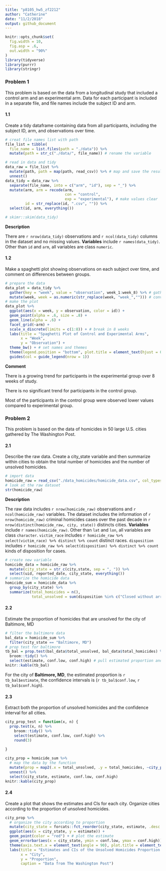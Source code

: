 ```yaml
---
title: "p8105_hw5_zf2212"
author: "Catherine"
date: "11/2/2018"
output: github_document
---
```


```r
knitr::opts_chunk$set(
  fig.width = 10,
  fig.asp = .6,
  out.width = "90%"
)
library(tidyverse)
library(purrr)
library(stringr)
```

### Problem 1

This problem is based on the data from a longitudinal study that included a control arm and an experimental arm. Data for each participant is included in a separate file, and file names include the subject ID and arm.

#### 1.1

Create a tidy dataframe containing data from all participants, including the subject ID, arm, and observations over time.

```r
# creat file names list with path
file_list = tibble(
  file_name = list.files(path = "./data")) %>% 
  mutate(path = str_c("./data/", file_name)) # rename the variable

# read in data and tidy
data_raw = file_list %>% 
  mutate(path, path = map(path, read_csv)) %>% # map and save the result
  unnest() 
data_tidy = data_raw %>% 
  separate(file_name, into = c("arm", "id"), sep = "_") %>% 
  mutate(arm, arm = recode(arm, 
                           con = "control",
                           exp = "experimental"), # make values clear
         id = str_replace(id, ".csv", "")) %>% 
  select(id, arm, everything())

# skimr::skim(data_tidy)
```
__Description__

There are `r nrow(data_tidy)` observations and `r ncol(data_tidy)` columns in the dataset and no missing values. __Variables__ include `r names(data_tidy)`. Other than `id` and `arm`, all variables are class `numeric`. 

#### 1.2

Make a spaghetti plot showing observations on each subject over time, and comment on differences between groups.

```r
# prepare the data
data_plot = data_tidy %>% 
  gather(key = "week", value = "observation", week_1:week_8) %>% # gather the data for plot
  mutate(week, week = as.numeric(str_replace(week, "week_",""))) # convert week into number
# make the plot
data_plot %>% 
  ggplot(aes(x = week, y = observation, color = id)) +
  geom_point(alpha = .6, size = .8) +
  geom_line(alpha = .6) +
  facet_grid(~arm) + 
  scale_x_discrete(limits = c(1:8)) + # break in 8 weeks
  labs(title = "Spaghetti Plot of Control and Experimental Arms",
       x = "Week",
       y = "Observation") +
  theme_bw() + # set names and themes
  theme(legend.position = "bottom", plot.title = element_text(hjust = 0.5, face = 'bold')) +
  guides(col = guide_legend(nrow = 1))
```

__Comment__

There is a growing trend for participants in the experimental group over 8 weeks of study. 

There is no significant trend for participants in the control group.

Most of the participants in the control group were observed lower values compared to experimental group.

### Problem 2
This problem is based on the data of homicides in 50 large U.S. cities gathered by The Washington Post.

#### 2.1 

Describe the raw data. Create a city_state variable and then summarize within cities to obtain the total number of homicides and the number of unsolved homicides.

```r
# import data 
homicide_raw = read_csv("./data_homicides/homicide_data.csv", col_types = "cccccccccddc")
# look at the raw dataset
str(homicide_raw)
```
__Description__

The raw data includes `r nrow(homicide_raw)` observations and `r ncol(homicide_raw)` variables.
The dataset includes the information of `r nrow(homicide_raw)` criminal homicides cases over the past decade in `r nrow(distinct(homicide_raw, city, state))` distincts cities. __Variables__ include `r names(homicide_raw)`. Other than `lat` and `lon`, all variables are class `character`. `victim_race` includes `r homicide_raw %>% select(victim_race) %>% distinct %>% count` distinct races. `disposition` includes `r homicide_raw %>% select(disposition) %>% distinct %>% count` kinds of disposition for cases.

```r
# create new variable
homicide_data = homicide_raw %>% 
  mutate(city_state = str_c(city,state, sep = ", ")) %>% 
  select(uid, reported_date, city_state, everything()) 
# summarize the homicide data
homicide_sum = homicide_data %>% 
  group_by(city_state) %>% 
  summarize(total_homicides = n(),
            total_unsolved = sum(disposition %in% c("Closed without arrest", "Open/No arrest")))
```

#### 2.2

Estimate the proportion of homicides that are unsolved for the city of Baltimore, MD

```r
# filter the baltimore data
bal_data = homicide_sum %>% 
  filter(city_state == "Baltimore, MD")
# prop test for baltimore
tb_bal = prop.test(bal_data$total_unsolved, bal_data$total_homicides) %>% 
  broom::tidy() %>% 
  select(estimate, conf.low, conf.high) # pull estimated proportion and CI
knitr::kable(tb_bal)
```

For the city of __Baltimore, MD__, the estimated proportion is `r tb_bal$estimate`, the confidence intervals is (`r tb_bal$conf.low`, `r tb_bal$conf.high`).

#### 2.3

Extract both the proportion of unsolved homicides and the confidence interval for all cities. 

```r
city_prop_test = function(x, n) {
  prop.test(x, n) %>% 
    broom::tidy() %>% 
    select(estimate, conf.low, conf.high) %>% 
    round(3)
    
}
```
```r
city_prop = homicide_sum %>% 
  # map the data by the function
  mutate(prop = map2(.x = total_unsolved, .y = total_homicides, ~city_prop_test(.x, .y))) %>% 
  unnest() %>% 
  select(city_state, estimate, conf.low, conf.high)
knitr::kable(city_prop)

```

#### 2.4
Create a plot that shows the estimates and CIs for each city. Organize cities according to the proportion of unsolved homicides.

```r
city_prop %>% 
  # organize the city according to proportion
  mutate(city_state = forcats::fct_reorder(city_state, estimate, .desc = T)) %>% 
  ggplot(aes(x = city_state, y = estimate)) +
  geom_point(color = "red") + # plot the estimate
  geom_errorbar(aes(x = city_state, ymin = conf.low, ymax = conf.high)) + # plot the intervals
  theme(axis.text.x = element_text(angle = 90), plot.title = element_text(hjust = 0.5, face = 'bold')) +
  labs(title = "Estimates and CIs of the Unsolved Homicides Proportion in 50 American Cities",
       x = "City",
       y = "Proportion",
       caption = "Data from The Washington Post") 
```





